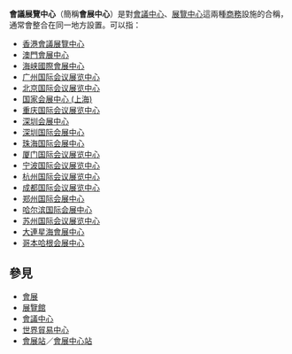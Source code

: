 '''會議展覽中心'''（簡稱'''會展中心'''）是對[[會議中心|會議中心]]、[[展覽中心|展覽中心]]這兩種[[商務|商務]]設施的合稱，通常會整合在同一地方設置。可以指：

* [[香港會議展覽中心|香港會議展覽中心]]
* [[澳門會展中心|澳門會展中心]]
* [[海峡國際會展中心|海峡國際會展中心]]
* [[广州国际会议展览中心|广州国际会议展览中心]]
* [[北京国际会议展览中心|北京国际会议展览中心]]
* [[国家会展中心_(上海)|国家会展中心 (上海)]]
* [[重庆国际会议展览中心|重庆国际会议展览中心]]
* [[深圳会展中心|深圳会展中心]]
* [[深圳国际会展中心|深圳国际会展中心]]
* [[珠海国际会展中心|珠海国际会展中心]]
* [[厦门国际会议展览中心|厦门国际会议展览中心]]
* [[宁波国际会议展览中心|宁波国际会议展览中心]]
* [[杭州国际会议展览中心|杭州国际会议展览中心]]
* [[成都国际会议展览中心|成都国际会议展览中心]]
* [[郑州国际会展中心|郑州国际会展中心]]
* [[哈尔滨国际会展中心|哈尔滨国际会展中心]]
* [[苏州国际会议展览中心|苏州国际会议展览中心]]
* [[大連星海會展中心|大連星海會展中心]]
* [[哥本哈根会展中心|哥本哈根会展中心]]

==參見==
*[[會展|會展]]
*[[展覽館|展覽館]]
*[[會議中心|會議中心]]
*[[世界貿易中心_(消歧義)|世界貿易中心]]
*[[會展站|會展站]]／[[會展中心站|會展中心站]]

{{Disambig|會議展覽中心|Cat=六字建築物消歧義}}